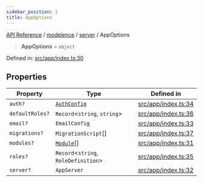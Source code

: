 ```yaml
---
sidebar_position: 1
title: AppOptions
---
```


[API Reference](/api-reference/modelence/server/type-aliases/../../../index) / [modelence](/api-reference/modelence/server/type-aliases/../../index) / [server](/api-reference/modelence/server/type-aliases/../index) / AppOptions

> **AppOptions** = `object`

Defined in: [src/app/index.ts:30](https://github.com/modelence/modelence/blob/d88bece3974cd51974bddcc5c31e2d2934236ebd/packages/modelence/src/app/index.ts#L30)

## Properties

| Property | Type | Defined in |
| ------ | ------ | ------ |
| <a id="auth"></a> `auth?` | [`AuthConfig`](/api-reference/modelence/server/type-aliases/AuthConfig) | [src/app/index.ts:34](https://github.com/modelence/modelence/blob/d88bece3974cd51974bddcc5c31e2d2934236ebd/packages/modelence/src/app/index.ts#L34) |
| <a id="defaultroles"></a> `defaultRoles?` | `Record`\<`string`, `string`\> | [src/app/index.ts:36](https://github.com/modelence/modelence/blob/d88bece3974cd51974bddcc5c31e2d2934236ebd/packages/modelence/src/app/index.ts#L36) |
| <a id="email"></a> `email?` | `EmailConfig` | [src/app/index.ts:33](https://github.com/modelence/modelence/blob/d88bece3974cd51974bddcc5c31e2d2934236ebd/packages/modelence/src/app/index.ts#L33) |
| <a id="migrations"></a> `migrations?` | `MigrationScript`[] | [src/app/index.ts:37](https://github.com/modelence/modelence/blob/d88bece3974cd51974bddcc5c31e2d2934236ebd/packages/modelence/src/app/index.ts#L37) |
| <a id="modules"></a> `modules?` | [`Module`](/api-reference/modelence/server/type-aliases/../classes/Module)[] | [src/app/index.ts:31](https://github.com/modelence/modelence/blob/d88bece3974cd51974bddcc5c31e2d2934236ebd/packages/modelence/src/app/index.ts#L31) |
| <a id="roles"></a> `roles?` | `Record`\<`string`, `RoleDefinition`\> | [src/app/index.ts:35](https://github.com/modelence/modelence/blob/d88bece3974cd51974bddcc5c31e2d2934236ebd/packages/modelence/src/app/index.ts#L35) |
| <a id="server"></a> `server?` | `AppServer` | [src/app/index.ts:32](https://github.com/modelence/modelence/blob/d88bece3974cd51974bddcc5c31e2d2934236ebd/packages/modelence/src/app/index.ts#L32) |

